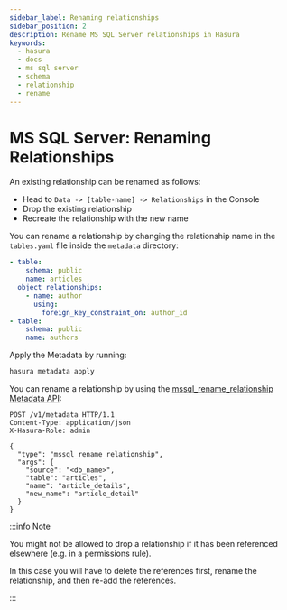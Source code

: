 ```yaml
---
sidebar_label: Renaming relationships
sidebar_position: 2
description: Rename MS SQL Server relationships in Hasura
keywords:
  - hasura
  - docs
  - ms sql server
  - schema
  - relationship
  - rename
---
```



# MS SQL Server: Renaming Relationships

An existing relationship can be renamed as follows:

<Tabs groupId="user-preference" className="api-tabs">
<TabItem value="console" label="Console">

- Head to `Data -> [table-name] -> Relationships` in the Console
- Drop the existing relationship
- Recreate the relationship with the new name

</TabItem>
<TabItem value="cli" label="CLI">

You can rename a relationship by changing the relationship name in the `tables.yaml` file inside the `metadata`
directory:

```yaml {5}
- table:
    schema: public
    name: articles
  object_relationships:
    - name: author
      using:
        foreign_key_constraint_on: author_id
- table:
    schema: public
    name: authors
```

Apply the Metadata by running:

```bash
hasura metadata apply
```

</TabItem>
<TabItem value="api" label="API">

You can rename a relationship by using the
[mssql_rename_relationship Metadata API](/api-reference/metadata-api/relationship.mdx#mssql-rename-relationship):

```http
POST /v1/metadata HTTP/1.1
Content-Type: application/json
X-Hasura-Role: admin

{
  "type": "mssql_rename_relationship",
  "args": {
    "source": "<db_name>",
    "table": "articles",
    "name": "article_details",
    "new_name": "article_detail"
  }
}
```

</TabItem>
</Tabs>

:::info Note

You might not be allowed to drop a relationship if it has been referenced elsewhere (e.g. in a permissions rule).

In this case you will have to delete the references first, rename the relationship, and then re-add the references.

:::
